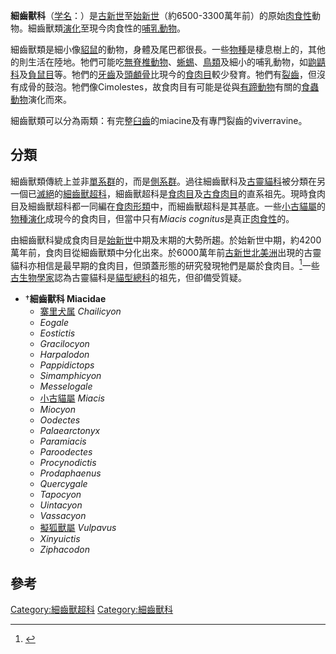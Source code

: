 {{Automatic Taxobox
| fossil_range = 早[[古新世|古新世]]至晚[[始新世|始新世]]
| image =Miacis.jpg
| image width = 200px
| image caption= [[小古貓屬|小古貓屬]]（''Miacis''）
| taxon= Miacidae
| authority = [[愛德華·德克林·科普|Cope]], 1880
| subdivision_ranks = [[屬|屬]]
| subdivision = 
* 見內文
| range_map = Vindplaats-Fossielen-Miacidae.JPG
| range_map_width = 250px
| range_map_caption = 細齒獸類化石的發現位點
}}
'''細齒獸科'''（[[学名|学名]]：{{lang|la|Miacidae}}）是[[古新世|古新世]]至[[始新世|始新世]]（約6500-3300萬年前）的原始[[肉食性|肉食性]]動物。細齒獸類[[演化|演化]]至現今肉食性的[[哺乳動物|哺乳動物]]。

細齒獸類是細小像[[貂鼠|貂鼠]]的動物，身體及尾巴都很長。一些[[物種|物種]]是棲息樹上的，其他的則生活在陸地。牠們可能吃[[無脊椎動物|無脊椎動物]]、[[蜥蜴|蜥蜴]]、[[鳥類|鳥類]]及細小的哺乳動物，如[[鼩鼱科|鼩鼱科]]及[[負鼠目|負鼠目]]等。牠們的[[牙齒|牙齒]]及[[頭顱骨|頭顱骨]]比現今的[[食肉目|食肉目]]較少發育。牠們有[[裂齒|裂齒]]，但沒有成骨的鼓泡。牠們像Cimolestes，故食肉目有可能是從與[[有蹄動物|有蹄動物]]有關的[[食蟲動物|食蟲動物]]演化而來。

細齒獸類可以分為兩類：有完整[[臼齒|臼齒]]的miacine及有專門裂齒的viverravine。

==分類==
細齒獸類傳統上並非[[單系群|單系群]]的，而是[[側系群|側系群]]。過往細齒獸科及[[古靈貓科|古靈貓科]]被分類在另一個已[[滅絕|滅絕]]的[[細齒獸超科|細齒獸超科]]，細齒獸超科是[[食肉目|食肉目]]及[[古食肉目|古食肉目]]的直系祖先。現時食肉目及細齒獸超科都一同編在[[食肉形類|食肉形類]]中，而細齒獸超科是其基底。一些[[小古貓屬|小古貓屬]]的[[物種|物種]][[演化|演化]]成現今的食肉目，但當中只有''Miacis cognitus''是真正[[肉食性|肉食性]]的。

由細齒獸科變成食肉目是[[始新世|始新世]]中期及末期的大勢所趨。於始新世中期，約4200萬年前，食肉目從細齒獸類中分化出來。於6000萬年前[[古新世|古新世]][[北美洲|北美洲]]出現的古靈貓科亦相信是最早期的食肉目，但頭蓋形態的研究發現牠們是屬於食肉目。<ref name=Polly>{{cite journal en|author=Polly, David, Gina D. Wesley-Hunt, Ronald E. Heinrich, Graham Davis and Peter Houde|year=2006|title=Earliest Known Carnivoran Auditory Bulla and Support for a Recent Origin of Crown-Clade Carnivora (Eutheria, Mammalia)|journal=Palaeontology|volume=49|issue=5|pages=1019-1027|url=http://mypage.iu.edu/~pdpolly/Papers/Polly%20et%20al,%202006,%20Viverravus.pdf|access-date=2008-01-28|archive-date=2011-05-24|archive-url=https://web.archive.org/web/20110524193602/http://mypage.iu.edu/~pdpolly/Papers/Polly%20et%20al,%202006,%20Viverravus.pdf|dead-url=no}}</ref>一些[[古生物學家|古生物學家]]認為古靈貓科是[[貓型總科|貓型總科]]的祖先，但卻備受質疑。

* †'''細齒獸科 Miacidae'''
** [[寨里犬属|寨里犬属]] ''Chailicyon''
** ''Eogale''
** ''Eostictis''
** ''Gracilocyon''
** ''Harpalodon''
** ''Pappidictops''
** ''Simamphicyon''
** ''Messelogale''
** [[小古貓屬|小古貓屬]] ''Miacis''
** ''Miocyon''
** ''Oodectes''
** ''Palaearctonyx''
** ''Paramiacis''
** ''Paroodectes''
** ''Procynodictis''
** ''Prodaphaenus''
** ''Quercygale''
** ''Tapocyon''
** ''Uintacyon''
** ''Vassacyon''
** [[擬狐獸屬|擬狐獸屬]] ''Vulpavus''
** ''Xinyuictis''
** ''Ziphacodon''

==參考==
{{Reflist}}
{{Taxonbar|from=Q2020380}}

[[Category:細齒獸超科|Category:細齒獸超科]]
[[Category:細齒獸科|Category:細齒獸科]]
